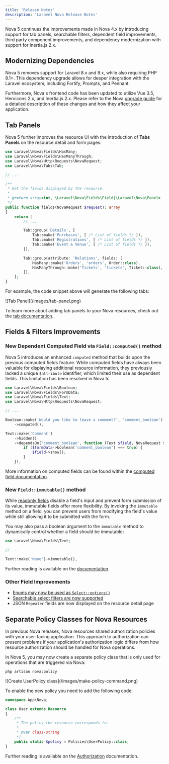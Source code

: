 ```yaml
---
title: 'Release Notes'
description: 'Laravel Nova Release Notes'
---
```


Nova 5 continues the improvements made in Nova 4.x by introducing support for tab panels, searchable filters, dependent field improvements, third party component improvements, and dependency modernization with support for Inertia.js 2.x.

## Modernizing Dependencies

Nova 5 removes support for Laravel 8.x and 9.x, while also requiring PHP 8.1+. This dependency upgrade allows for deeper integration with the Laravel ecosystem, including Fortify, Prompts, and Pennant.

Furthermore, Nova's frontend code has been updated to utilize Vue 3.5, Heroicons 2.x, and Inertia.js 2.x. Please refer to the Nova [upgrade guide](./upgrade#dependency-upgrades) for a detailed description of these changes and how they affect your application.

## Tab Panels

Nova 5 further improves the resource UI with the introduction of **Tabs Panels**  on the resource detail and form pages:

```php app/Nova/Event.php {4,18-28}
use Laravel\Nova\Fields\HasMany;
use Laravel\Nova\Fields\HasManyThrough;
use Laravel\Nova\Http\Requests\NovaRequest;
use Laravel\Nova\Tabs\Tab;

// ...

/**
 * Get the fields displayed by the resource.
 *
 * @return array<int, \Laravel\Nova\Fields\Field|\Laravel\Nova\Panel>
 */
public function fields(NovaRequest $request): array
{
    return [
        // ...

        Tab::group('Details', [
            Tab::make('Purchases', [ /* List of fields */ ]),
            Tab::make('Registrations', [ /* List of fields */ ]),
            Tab::make('Event & Venue', [ /* List of fields */ ]),
        ]),

        Tab::group(attribute: 'Relations', fields: [
            HasMany::make('Orders', 'orders', Order::class),
            HasManyThrough::make('Tickets', 'tickets', Ticket::class),
        ]),
    ];
}
```

For example, the code snippet above will generate the following tabs:

<Frame>
![Tab Panel](/images/tab-panel.png)
</Frame>

To learn more about adding tab panels to your Nova resources, check out the [tab documentation](./resources/panels#tabs).

## Fields & Filters Improvements

### New Dependent Computed Field via `Field::computed()` method

Nova 5 introduces an enhanced `computed` method that builds upon the previous computed fields feature. While computed fields have always been valuable for displaying additional resource information, they previously lacked a unique `$attribute` identifier, which limited their use as dependent fields. This limitation has been resolved in Nova 5:

```php
use Laravel\Nova\Fields\Boolean;
use Laravel\Nova\Fields\FormData;
use Laravel\Nova\Fields\Text;
use Laravel\Nova\Http\Requests\NovaRequest;

// ... 

Boolean::make('Would you like to leave a comment?', 'comment_boolean')
    ->computed(),

Text::make('Comment')
    ->hidden()
    ->dependsOn('comment_boolean', function (Text $field, NovaRequest $request, FormData $formData) {
        if ($formData->boolean('comment_boolean') === true) {
            $field->show();
        }
    }),
```

More information on computed fields can be found within the [computed field documentation](./resources/dependent-fields#dependable-computed-fields).

### New `Field::immutable()` method

While [readonly fields](./resources/fields#readonly-fields) disable a field's input and prevent form submission of its value, immutable fields offer more flexibility. By invoking the `immutable` method on a field, you can prevent users from modifying the field's value while still allowing it to be submitted with the form.

You may also pass a boolean argument to the `immutable` method to dynamically control whether a field should be immutable:

```php
use Laravel\Nova\Fields\Text;

// ...

Text::make('Name')->immutable(),
```

Further reading is available on the [documentation](./resources/fields#immutable-fields).

### Other Field Improvements

* [Enums may now be used as `Select::options()`](./resources/fields#using-enum-as-options)
* [Searchable select filters are now supported](./filters/registering-filters#searchable-select-filter)
* JSON `Repeater` fields are now displayed on the resource detail page

## Separate Policy Classes for Nova Resources

In previous Nova releases, Nova resources shared authorization policies with your user-facing application. This approach to authorization can present problems if your application's authorization logic differs from how resource authorization should be handled for Nova operations.

In Nova 5, you may now create a separate policy class that is only used for operations that are triggered via Nova:

```shell
php artisan nova:policy
```

<Frame>
![Create UserPolicy class](/images/make-policy-command.png)
</Frame>

To enable the new policy you need to add the following code:

```php app/Nova/User.php {10}
namespace App\Nova;

class User extends Resource
{
    /**
     * The policy the resource corresponds to.
     *
     * @var class-string
     */
    public static $policy = Policies\UserPolicy::class;
}
```

Further reading is available on the [Authorization](./resources/authorization#using-separate-policy-class-for-nova-resource) documentation.
